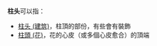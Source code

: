'''柱头'''可以指：
* [[柱头_(建筑)|柱头 (建筑)]]，柱頂的部份，有些會有裝飾
* [[柱頭_(花)|柱頭 (花)]]，花的心皮（或多個心皮愈合）的頂端

{{disambiguation|cat=二字消歧义}}